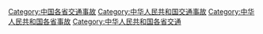 [[Category:中国各省交通事故|Category:中国各省交通事故]]
[[Category:中华人民共和国交通事故|Category:中华人民共和国交通事故]]
[[Category:中华人民共和国各省事故|Category:中华人民共和国各省事故]]
[[Category:中华人民共和国各省交通|Category:中华人民共和国各省交通]]